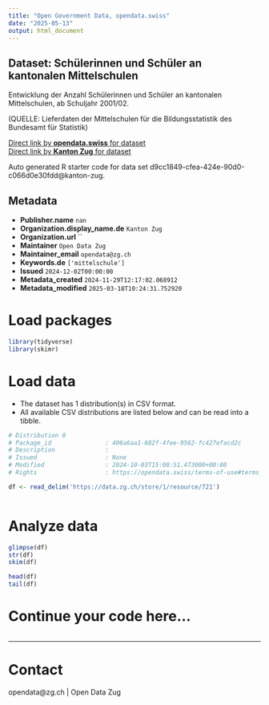 ```yaml
---
title: "Open Government Data, opendata.swiss"
date: "2025-05-13"
output: html_document
---
```


## Dataset: Schülerinnen und Schüler an kantonalen Mittelschulen

Entwicklung der Anzahl Schülerinnen und Schüler an kantonalen Mittelschulen, ab Schuljahr 2001/02.

(QUELLE: Lieferdaten der Mittelschulen für die Bildungsstatistik des Bundesamt für Statistik)

[Direct link by **opendata.swiss** for dataset](https://opendata.swiss/de/dataset/schulerinnen-und-schuler-an-kantonalen-mittelschulen)<br>
[Direct link by **Kanton Zug** for dataset](https://www.zg.ch/behoerden/gesundheitsdirektion/statistikfachstelle/themen/bildung/mittelschulen)

Auto generated R starter code for data set d9cc1849-cfea-424e-90d0-c066d0e30fdd@kanton-zug.

## Metadata

- **Publisher.name** `nan`
- **Organization.display_name.de** `Kanton Zug`
- **Organization.url** ``
- **Maintainer** `Open Data Zug`
- **Maintainer_email** `opendata@zg.ch`
- **Keywords.de** `['mittelschule']`
- **Issued** `2024-12-02T00:00:00`
- **Metadata_created** `2024-11-29T12:17:02.068912`
- **Metadata_modified** `2025-03-18T10:24:31.752920`


# Load packages

```r

library(tidyverse)
library(skimr)

```

# Load data

-   The dataset has 1 distribution(s) in CSV format.
-   All available CSV distributions are listed below and can be read into a tibble.

```r

# Distribution 0
# Package_id               : 406a6aa1-682f-4fee-9562-fc427efacd2c
# Description              : 
# Issued                   : None
# Modified                 : 2024-10-03T15:08:51.473000+00:00
# Rights                   : https://opendata.swiss/terms-of-use#terms_open

df <- read_delim('https://data.zg.ch/store/1/resource/721')



```

# Analyze data

```r

glimpse(df)
str(df)
skim(df)

head(df)
tail(df)

```

# Continue your code here...

```r

```

------------------------------------------------------------------------

# Contact

opendata@zg.ch | Open Data Zug
